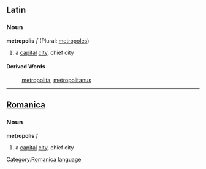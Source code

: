 ==Latin==
===Noun===
'''metropolis''' ''f'' (Plural: [[metropoles]])

#a [[capital]] [[city]], chief city
====Derived Words====
:[[metropolita]], [[metropolitanus]]

----

==[[Romanica]]==
[[Category:Romanica language]]
===Noun===
'''metropolis''' ''f''

# a [[capital]] [[city]], chief city